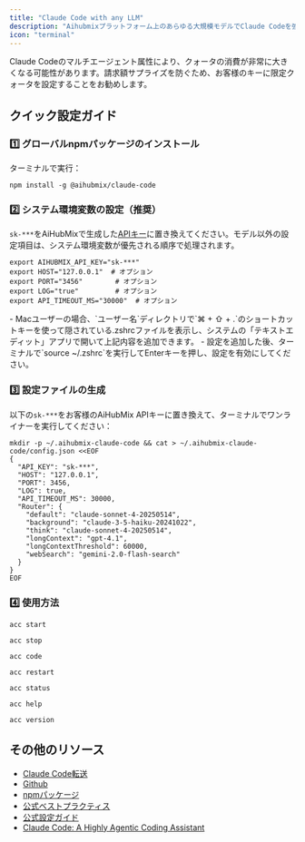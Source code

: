 ```yaml
---
title: "Claude Code with any LLM"
description: "Aihubmixプラットフォーム上のあらゆる大規模モデルでClaude Codeを強力にサポートし、接続不安定やクォータ購入の困難を完全に解消します。Aihubmixの転送サービスは公式チャンネルに基づき、コンプライアンスと安全性を確保し、アカウントリスクや隠れた制限を心配する必要がありません。"
icon: "terminal"
---
```


<Warning>
  Claude Codeのマルチエージェント属性により、クォータの消費が非常に大きくなる可能性があります。請求額サプライズを防ぐため、お客様のキーに限定クォータを設定することをお勧めします。
</Warning>

## クイック設定ガイド

### 1️⃣ グローバルnpmパッケージのインストール

ターミナルで実行：

```shell
npm install -g @aihubmix/claude-code
```

### 2️⃣ システム環境変数の設定（推奨）

`sk-***`をAiHubMixで生成した[APIキー](https://aihubmix.com/token)に置き換えてください。モデル以外の設定項目は、システム環境変数が優先される順序で処理されます。

```
export AIHUBMIX_API_KEY="sk-***"
export HOST="127.0.0.1"  # オプション
export PORT="3456"        # オプション
export LOG="true"         # オプション
export API_TIMEOUT_MS="30000"  # オプション
```

<Tip>
  - Macユーザーの場合、`ユーザー名`ディレクトリで`⌘ + ⇧ + .`のショートカットキーを使って隠されている.zshrcファイルを表示し、システムの「テキストエディット」アプリで開いて上記内容を追加できます。
  - 設定を追加した後、ターミナルで`source ~/.zshrc`を実行してEnterキーを押し、設定を有効にしてください。
</Tip>

### 3️⃣ 設定ファイルの生成

以下の`sk-***`をお客様のAiHubMix APIキーに置き換えて、ターミナルでワンライナーを実行してください：

```shell
mkdir -p ~/.aihubmix-claude-code && cat > ~/.aihubmix-claude-code/config.json <<EOF
{
  "API_KEY": "sk-***",
  "HOST": "127.0.0.1",
  "PORT": 3456,
  "LOG": true,
  "API_TIMEOUT_MS": 30000,
  "Router": {
    "default": "claude-sonnet-4-20250514",
    "background": "claude-3-5-haiku-20241022",
    "think": "claude-sonnet-4-20250514",
    "longContext": "gpt-4.1",
    "longContextThreshold": 60000,
    "webSearch": "gemini-2.0-flash-search"
  }
}
EOF
```

### 4️⃣ 使用方法

<CodeGroup>

```shell サービス開始
acc start
```


```shell サービス停止
acc stop
```


```shell CC実行
acc code
```


```shell サービス再起動（設定変更時に必要）
acc restart
```


```shell ステータス確認
acc status
```


```shell ヘルプ表示
acc help
```


```shell バージョン確認
acc version
```

</CodeGroup>

## その他のリソース

- [Claude Code転送](/jp/api/Claude-Code)
- [Github](https://github.com/inferera/aihubmix/blob/main/packages/claude-code/README.md)
- [npmパッケージ](https://www.npmjs.com/package/@aihubmix/claude-code)
- [公式ベストプラクティス](https://www.anthropic.com/engineering/claude-code-best-practices)
- [公式設定ガイド](https://docs.anthropic.com/en/docs/claude-code/settings#settings-files)
- [Claude Code: A Highly Agentic Coding Assistant](https://www.deeplearning.ai/short-courses/claude-code-a-highly-agentic-coding-assistant/)
